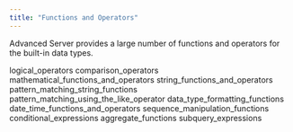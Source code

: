 ```yaml
---
title: "Functions and Operators"
---
```


<div id="functions_and_operators" class="registered_link"></div>


Advanced Server provides a large number of functions and operators for the built-in data types.

<div class="toctree" data-maxdepth="3">

logical_operators comparison_operators mathematical_functions_and_operators string_functions_and_operators pattern_matching_string_functions pattern_matching_using_the_like_operator data_type_formatting_functions date_time_functions_and_operators sequence_manipulation_functions conditional_expressions aggregate_functions subquery_expressions

</div>
